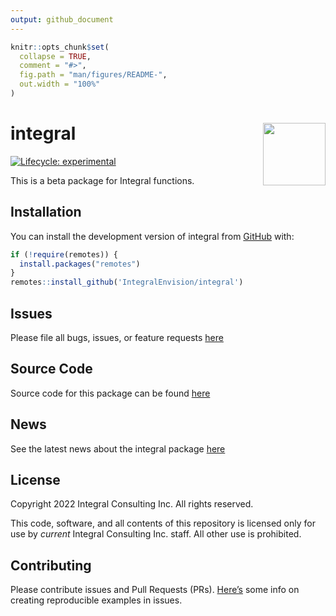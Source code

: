 ```yaml
---
output: github_document
---
```


<!-- README.md is generated from README.Rmd. Please edit that file -->

```r
knitr::opts_chunk$set(
  collapse = TRUE,
  comment = "#>",
  fig.path = "man/figures/README-",
  out.width = "100%"
)
```

# integral <a href='https://github.com/IntegralEnvision/integral'><img src='man/figures/logos/gear_data.png' align="right" height="100" /></a>

<!-- badges: start -->

[![Lifecycle: experimental](https://img.shields.io/badge/lifecycle-experimental-orange.svg)](https://lifecycle.r-lib.org/articles/stages.html#experimental)

<!-- badges: end -->

This is a beta package for Integral functions.

## Installation

You can install the development version of integral from [GitHub](https://github.com/) with:

``` r
if (!require(remotes)) {
  install.packages("remotes")
}
remotes::install_github('IntegralEnvision/integral')
```

## Issues

Please file all bugs, issues, or feature requests [here](https://github.com/IntegralEnvision/integral/issues)

## Source Code

Source code for this package can be found [here](https://github.com/IntegralEnvision/integral)

## News

See the latest news about the integral package [here](./NEWS.md)

## License

Copyright 2022 Integral Consulting Inc. All rights reserved.

This code, software, and all contents of this repository is licensed only for use by _current_ Integral Consulting Inc. staff. All other use is prohibited.


## Contributing

Please contribute issues and Pull Requests (PRs). [Here's](https://community.rstudio.com/t/faq-whats-a-reproducible-example-reprex-and-how-do-i-create-one/5219) some info on creating reproducible examples in issues. 
